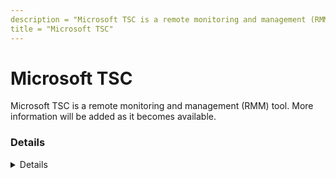 ```yaml
---
description = "Microsoft TSC is a remote monitoring and management (RMM) tool. More information will be added as it becomes available."
title = "Microsoft TSC"
---
```




# Microsoft TSC

Microsoft TSC is a remote monitoring and management (RMM) tool. More information will be added as it becomes available.

### Details
<Details author={""}
         category={""}
         created={""}
         website={""}
         lastModified={"2/8/2024"}
         privileges={""}
         free={ false }
         verification={ false }
/>

#### Installation Paths
<Card code={ ["termsrv.exe", "mstsc.exe"] }/>





### Forensic Artifacts








### Detections
- Detects potential processes activity of Microsoft TSC RMM tool
  - [Sigma Rule](https://github.com/magicsword-io/LOLRMM/blob/main/detections/sigma/microsoft_tsc_processes_sigma.yml)

### References
- [https://learn.microsoft.com/en-us/troubleshoot/windows-server/remote/terminal-server-startup-connection-application](https://learn.microsoft.com/en-us/troubleshoot/windows-server/remote/terminal-server-startup-connection-application)

